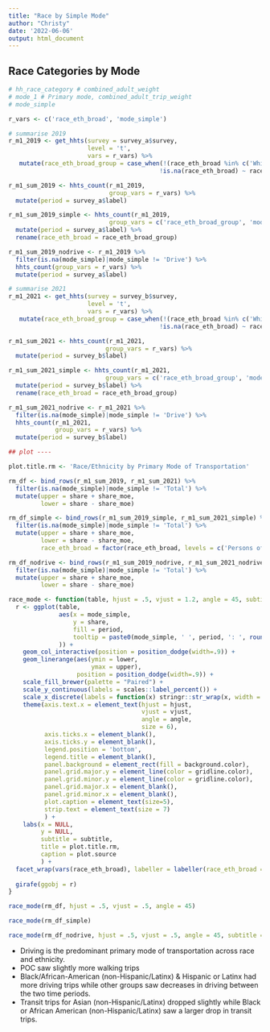 ```yaml
---
title: "Race by Simple Mode"
author: "Christy"
date: '2022-06-06'
output: html_document
---
```


## Race Categories by Mode

```r

# hh_race_category # combined_adult_weight
# mode_1 # Primary mode, combined_adult_trip_weight
# mode_simple

r_vars <- c('race_eth_broad', 'mode_simple')

# summarise 2019
r_m1_2019 <- get_hhts(survey = survey_a$survey,
                      level = 't',
                      vars = r_vars) %>% 
   mutate(race_eth_broad_group = case_when(!(race_eth_broad %in% c('White only, non-Hispanic/Latinx', 'No Answer', 'Under 18 years, not asked race')) ~ 'Persons of Color',
                                          !is.na(race_eth_broad) ~ race_eth_broad))

r_m1_sum_2019 <- hhts_count(r_m1_2019, 
                            group_vars = r_vars) %>% 
  mutate(period = survey_a$label)

r_m1_sum_2019_simple <- hhts_count(r_m1_2019, 
                            group_vars = c('race_eth_broad_group', 'mode_simple')) %>% 
  mutate(period = survey_a$label) %>% 
  rename(race_eth_broad = race_eth_broad_group)

r_m1_sum_2019_nodrive <- r_m1_2019 %>% 
  filter(is.na(mode_simple)|mode_simple != 'Drive') %>% 
  hhts_count(group_vars = r_vars) %>% 
  mutate(period = survey_a$label)

# summarise 2021
r_m1_2021 <- get_hhts(survey = survey_b$survey,
                      level = 't',
                      vars = r_vars) %>% 
   mutate(race_eth_broad_group = case_when(!(race_eth_broad %in% c('White only, non-Hispanic/Latinx', 'No Answer', 'Under 18 years, not asked race')) ~ 'Persons of Color',
                                          !is.na(race_eth_broad) ~ race_eth_broad))

r_m1_sum_2021 <- hhts_count(r_m1_2021, 
                           group_vars = r_vars) %>% 
  mutate(period = survey_b$label)

r_m1_sum_2021_simple <- hhts_count(r_m1_2021, 
                           group_vars = c('race_eth_broad_group', 'mode_simple')) %>% 
  mutate(period = survey_b$label) %>% 
  rename(race_eth_broad = race_eth_broad_group)

r_m1_sum_2021_nodrive <- r_m1_2021 %>% 
  filter(is.na(mode_simple)|mode_simple != 'Drive') %>% 
  hhts_count(r_m1_2021, 
             group_vars = r_vars) %>% 
  mutate(period = survey_b$label)

## plot ----

plot.title.rm <- 'Race/Ethnicity by Primary Mode of Transportation'

rm_df <- bind_rows(r_m1_sum_2019, r_m1_sum_2021) %>% 
  filter(is.na(mode_simple)|mode_simple != 'Total') %>% 
  mutate(upper = share + share_moe,
         lower = share - share_moe)

rm_df_simple <- bind_rows(r_m1_sum_2019_simple, r_m1_sum_2021_simple) %>% 
  filter(is.na(mode_simple)|mode_simple != 'Total') %>% 
  mutate(upper = share + share_moe,
         lower = share - share_moe,
         race_eth_broad = factor(race_eth_broad, levels = c('Persons of Color', 'White only, non-Hispanic/Latinx', 'No Answer')))

rm_df_nodrive <- bind_rows(r_m1_sum_2019_nodrive, r_m1_sum_2021_nodrive) %>% 
  filter(is.na(mode_simple)|mode_simple != 'Total') %>% 
  mutate(upper = share + share_moe,
         lower = share - share_moe)
```

```r
race_mode <- function(table, hjust = .5, vjust = 1.2, angle = 45, subtitle = NULL) {
  r <- ggplot(table,
              aes(x = mode_simple,
                  y = share,
                  fill = period,
                  tooltip = paste0(mode_simple, ' ', period, ': ', round(share*100, 0), '%')
              )) +
    geom_col_interactive(position = position_dodge(width=.9)) +
    geom_linerange(aes(ymin = lower,
                       ymax = upper),
                   position = position_dodge(width=.9)) +
    scale_fill_brewer(palette = "Paired") +
    scale_y_continuous(labels = scales::label_percent()) +
    scale_x_discrete(labels = function(x) stringr::str_wrap(x, width = 20)) +
    theme(axis.text.x = element_text(hjust = hjust,
                                     vjust = vjust,
                                     angle = angle,
                                     size = 6),
          axis.ticks.x = element_blank(),
          axis.ticks.y = element_blank(),
          legend.position = 'bottom',
          legend.title = element_blank(),
          panel.background = element_rect(fill = background.color),
          panel.grid.major.y = element_line(color = gridline.color),
          panel.grid.minor.y = element_line(color = gridline.color),
          panel.grid.major.x = element_blank(),
          panel.grid.minor.x = element_blank(),
          plot.caption = element_text(size=5),
          strip.text = element_text(size = 7)
          ) +
    labs(x = NULL,
         y = NULL,
         subtitle = subtitle,
         title = plot.title.rm,
         caption = plot.source
         ) +
  facet_wrap(vars(race_eth_broad), labeller = labeller(race_eth_broad = label_wrap_gen(20)))
   
  girafe(ggobj = r)
}
```

```r
race_mode(rm_df, hjust = .5, vjust = .5, angle = 45)
```

```r
race_mode(rm_df_simple)
```

```r
race_mode(rm_df_nodrive, hjust = .5, vjust = .5, angle = 45, subtitle = 'Excluding Driving Trips')
```

- Driving is the predominant primary mode of transportation across race and ethnicity.
- POC saw slightly more walking trips
- Black/African-American (non-Hispanic/Latinx) & Hispanic or Latinx had more driving trips while other groups saw decreases in driving between the two time periods.
- Transit trips for Asian (non-Hispanic/Latinx) dropped slightly while Black or African American (non-Hispanic/Latinx) saw a larger drop in transit trips.
